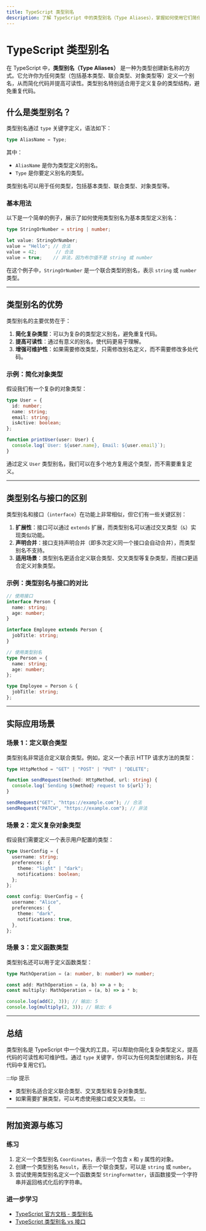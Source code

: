 ```yaml
---
title: TypeScript 类型别名
description: 了解 TypeScript 中的类型别名（Type Aliases），掌握如何使用它们简化复杂类型定义，提升代码可读性和可维护性。
---
```


# TypeScript 类型别名

在 TypeScript 中，**类型别名（Type Aliases）** 是一种为类型创建新名称的方式。它允许你为任何类型（包括基本类型、联合类型、对象类型等）定义一个别名，从而简化代码并提高可读性。类型别名特别适合用于定义复杂的类型结构，避免重复代码。

## 什么是类型别名？

类型别名通过 `type` 关键字定义，语法如下：

```typescript
type AliasName = Type;
```

其中：
- `AliasName` 是你为类型定义的别名。
- `Type` 是你要定义别名的类型。

类型别名可以用于任何类型，包括基本类型、联合类型、对象类型等。

### 基本用法

以下是一个简单的例子，展示了如何使用类型别名为基本类型定义别名：

```typescript
type StringOrNumber = string | number;

let value: StringOrNumber;
value = "Hello"; // 合法
value = 42;       // 合法
value = true;    // 非法，因为布尔值不是 string 或 number
```

在这个例子中，`StringOrNumber` 是一个联合类型的别名，表示 `string` 或 `number` 类型。

---

## 类型别名的优势

类型别名的主要优势在于：
1. **简化复杂类型**：可以为复杂的类型定义别名，避免重复代码。
2. **提高可读性**：通过有意义的别名，使代码更易于理解。
3. **增强可维护性**：如果需要修改类型，只需修改别名定义，而不需要修改多处代码。

### 示例：简化对象类型

假设我们有一个复杂的对象类型：

```typescript
type User = {
  id: number;
  name: string;
  email: string;
  isActive: boolean;
};

function printUser(user: User) {
  console.log(`User: ${user.name}, Email: ${user.email}`);
}
```

通过定义 `User` 类型别名，我们可以在多个地方复用这个类型，而不需要重复定义。

---

## 类型别名与接口的区别

类型别名和接口（`interface`）在功能上非常相似，但它们有一些关键区别：
1. **扩展性**：接口可以通过 `extends` 扩展，而类型别名可以通过交叉类型（`&`）实现类似功能。
2. **声明合并**：接口支持声明合并（即多次定义同一个接口会自动合并），而类型别名不支持。
3. **适用场景**：类型别名更适合定义联合类型、交叉类型等复杂类型，而接口更适合定义对象类型。

### 示例：类型别名与接口的对比

```typescript
// 使用接口
interface Person {
  name: string;
  age: number;
}

interface Employee extends Person {
  jobTitle: string;
}

// 使用类型别名
type Person = {
  name: string;
  age: number;
};

type Employee = Person & {
  jobTitle: string;
};
```

---

## 实际应用场景

### 场景 1：定义联合类型

类型别名非常适合定义联合类型。例如，定义一个表示 HTTP 请求方法的类型：

```typescript
type HttpMethod = "GET" | "POST" | "PUT" | "DELETE";

function sendRequest(method: HttpMethod, url: string) {
  console.log(`Sending ${method} request to ${url}`);
}

sendRequest("GET", "https://example.com"); // 合法
sendRequest("PATCH", "https://example.com"); // 非法
```

### 场景 2：定义复杂对象类型

假设我们需要定义一个表示用户配置的类型：

```typescript
type UserConfig = {
  username: string;
  preferences: {
    theme: "light" | "dark";
    notifications: boolean;
  };
};

const config: UserConfig = {
  username: "Alice",
  preferences: {
    theme: "dark",
    notifications: true,
  },
};
```

### 场景 3：定义函数类型

类型别名还可以用于定义函数类型：

```typescript
type MathOperation = (a: number, b: number) => number;

const add: MathOperation = (a, b) => a + b;
const multiply: MathOperation = (a, b) => a * b;

console.log(add(2, 3)); // 输出: 5
console.log(multiply(2, 3)); // 输出: 6
```

---

## 总结

类型别名是 TypeScript 中一个强大的工具，可以帮助你简化复杂类型定义，提高代码的可读性和可维护性。通过 `type` 关键字，你可以为任何类型创建别名，并在代码中复用它们。

:::tip 提示
- 类型别名适合定义联合类型、交叉类型和复杂对象类型。
- 如果需要扩展类型，可以考虑使用接口或交叉类型。
:::

---

## 附加资源与练习

### 练习
1. 定义一个类型别名 `Coordinates`，表示一个包含 `x` 和 `y` 属性的对象。
2. 创建一个类型别名 `Result`，表示一个联合类型，可以是 `string` 或 `number`。
3. 尝试使用类型别名定义一个函数类型 `StringFormatter`，该函数接受一个字符串并返回格式化后的字符串。

### 进一步学习
- [TypeScript 官方文档 - 类型别名](https://www.typescriptlang.org/docs/handbook/advanced-types.html#type-aliases)
- [TypeScript 类型别名 vs 接口](https://www.typescriptlang.org/docs/handbook/2/everyday-types.html#differences-between-type-aliases-and-interfaces)